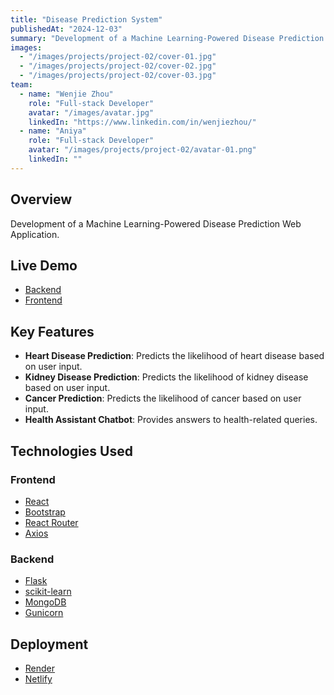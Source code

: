 ```yaml
---
title: "Disease Prediction System"
publishedAt: "2024-12-03"
summary: "Development of a Machine Learning-Powered Disease Prediction Web Application."
images:
  - "/images/projects/project-02/cover-01.jpg"
  - "/images/projects/project-02/cover-02.jpg"
  - "/images/projects/project-02/cover-03.jpg"
team:
  - name: "Wenjie Zhou"
    role: "Full-stack Developer"
    avatar: "/images/avatar.jpg"
    linkedIn: "https://www.linkedin.com/in/wenjiezhou/"
  - name: "Aniya"
    role: "Full-stack Developer"
    avatar: "/images/projects/project-02/avatar-01.png"
    linkedIn: ""
---
```


## Overview

Development of a Machine Learning-Powered Disease Prediction Web Application.

## Live Demo

- [Backend](https://diseasepredictor-cbiz.onrender.com/)
- [Frontend](https://diseasepredictionsystem.netlify.app/)

## Key Features

- **Heart Disease Prediction**: Predicts the likelihood of heart disease based on user input.
- **Kidney Disease Prediction**: Predicts the likelihood of kidney disease based on user input.
- **Cancer Prediction**: Predicts the likelihood of cancer based on user input.
- **Health Assistant Chatbot**: Provides answers to health-related queries.

## Technologies Used

### Frontend
- [React](https://reactjs.org/)
- [Bootstrap](https://getbootstrap.com/)
- [React Router](https://reacttraining.com/react-router/)
- [Axios](https://axios-http.com/)

### Backend
- [Flask](https://flask.palletsprojects.com/en/stable/)
- [scikit-learn](https://scikit-learn.org/stable/)
- [MongoDB](https://www.mongodb.com/)
- [Gunicorn](https://gunicorn.org/)

## Deployment

- [Render](https://render.com/)
- [Netlify](https://www.netlify.com/)